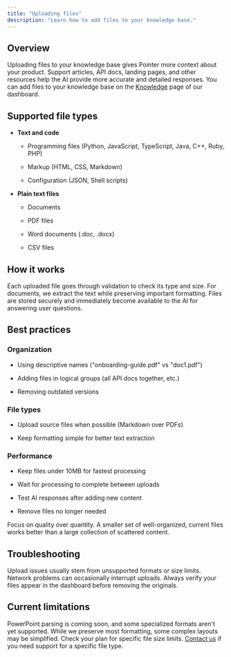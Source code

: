 ```yaml
---
title: "Uploading files"
description: "Learn how to add files to your knowledge base."
---
```


## Overview

Uploading files to your knowledge base gives Pointer more context about your product. Support articles, API docs, landing pages, and other resources help the AI provide more accurate and detailed responses. You can add files to your knowledge base on the [Knowledge](https://app.pointer.so/knowledge) page of our dashboard.

## Supported file types

* **Text and code**

  * Programming files (Python, JavaScript, TypeScript, Java, C++, Ruby, PHP)

  * Markup (HTML, CSS, Markdown)

  * Configuration (JSON, Shell scripts)

* **Plain text files**

  * Documents

  * PDF files

  * Word documents (.doc, .docx)

  * CSV files

## How it works

Each uploaded file goes through validation to check its type and size. For documents, we extract the text while preserving important formatting. Files are stored securely and immediately become available to the AI for answering user questions.

## Best practices

### Organization

* Using descriptive names ("onboarding-guide.pdf" vs "doc1.pdf")

* Adding files in logical groups (all API docs together, etc.)

* Removing outdated versions

### File types

* Upload source files when possible (Markdown over PDFs)

* Keep formatting simple for better text extraction

### Performance

* Keep files under 10MB for fastest processing

* Wait for processing to complete between uploads

* Test AI responses after adding new content

* Remove files no longer needed

<Tip>
  Focus on quality over quantity. A smaller set of well-organized, current files works better than a large collection of scattered content.
</Tip>

## Troubleshooting

Upload issues usually stem from unsupported formats or size limits. Network problems can occasionally interrupt uploads. Always verify your files appear in the dashboard before removing the originals.

## Current limitations

PowerPoint parsing is coming soon, and some specialized formats aren't yet supported. While we preserve most formatting, some complex layouts may be simplified. Check your plan for specific file size limits. [Contact us](https://dub.sh/pointer-community) if you need support for a specific file type.